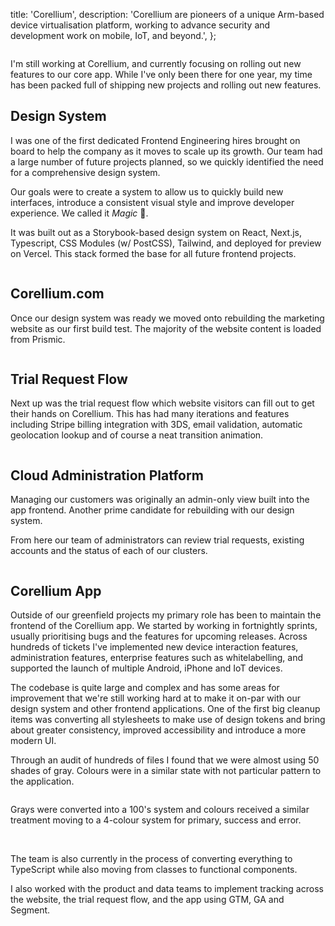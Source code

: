 

  title: 'Corellium',
  description:
    'Corellium are pioneers of a unique Arm-based device virtualisation platform, working to advance security and development work on mobile, IoT, and beyond.',
};


<Image src={hypervisor} alt="" />

I'm still working at Corellium, and currently focusing on rolling out new features to our core app. While I've only been there for one year, my time has been packed full of shipping new projects and rolling out new features.

## Design System

I was one of the first dedicated Frontend Engineering hires brought on board to help the company as it moves to scale up its growth. Our team had a large number of future projects planned, so we quickly identified the need for a comprehensive design system.

Our goals were to create a system to allow us to quickly build new interfaces, introduce a consistent visual style and improve developer experience. We called it <em>Magic</em> 🧙.

It was built out as a Storybook-based design system on React, Next.js, Typescript, CSS Modules (w/ PostCSS), Tailwind, and deployed for preview on Vercel. This stack formed the base for all future frontend projects.

<Image src={magic} alt="" />

## Corellium.com

Once our design system was ready we moved onto rebuilding the marketing website as our first build test. The majority of the website content is loaded from Prismic.

<Image src={ambassador} alt="" />

## Trial Request Flow

Next up was the trial request flow which website visitors can fill out to get their hands on Corellium. This has had many iterations and features including Stripe billing integration with 3DS, email validation, automatic geolocation lookup and of course a neat transition animation.

<Image src={stargate} alt="" />

## Cloud Administration Platform

Managing our customers was originally an admin-only view built into the app frontend. Another prime candidate for rebuilding with our design system.

From here our team of administrators can review trial requests, existing accounts and the status of each of our clusters.

<Image src={atlas} alt="" />

## Corellium App

Outside of our greenfield projects my primary role has been to maintain the frontend of the Corellium app. We started by working in fortnightly sprints, usually prioritising bugs and the features for upcoming releases. Across hundreds of tickets I've implemented new device interaction features, administration features, enterprise features such as whitelabelling, and supported the launch of multiple Android, iPhone and IoT devices.

The codebase is quite large and complex and has some areas for improvement that we're still working hard at to make it on-par with our design system and other frontend applications. One of the first big cleanup items was converting all stylesheets to make use of design tokens and bring about greater consistency, improved accessibility and introduce a more modern UI.

Through an audit of hundreds of files I found that we were almost using 50 shades of gray. Colours were in a similar state with not particular pattern to the application.

<Image src={gray} alt="" />

Grays were converted into a 100's system and colours received a similar treatment moving to a 4-colour system for primary, success and error.

<Image src={colour} alt="" />

<Image src={components} alt="" />

The team is also currently in the process of converting everything to TypeScript while also moving from classes to functional components.

I also worked with the product and data teams to implement tracking across the website, the trial request flow, and the app using GTM, GA and Segment.
